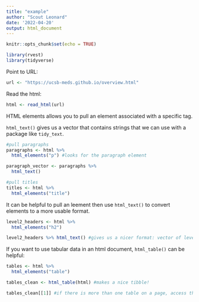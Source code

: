 ```yaml
---
title: "example"
author: "Scout Leonard"
date: '2022-04-20'
output: html_document
---
```


```r
knitr::opts_chunk$set(echo = TRUE)

library(rvest)
library(tidyverse)
```

Point to URL:

```r
url <- "https://ucsb-meds.github.io/overview.html"
```

Read the html:

```r
html <- read_html(url)
```

HTML elements allows you to pull an element associated with a specific tag. 

`html_text()` gives us a vector that contains strings that we can use with a package like `tidy_text`. 

```r
#pull paragraphs
paragraphs <- html %>% 
  html_elements("p") #looks for the paragraph element

paragraph_vector <- paragraphs %>% 
  html_text()

#pull titles 
titles <- html %>% 
  html_elements("title")


```

It can be helpful to pull an leement then use `html_text()` to convert elements to a more usable format. 

```r
level2_headers <- html %>% 
  html_elements("h2")

level2_headers %>% html_text() #gives us a nicer format: vector of level 2 headers 
```

If you want to use tabular data in an html document, `html_table()` can be helpful:

```r
tables <- html %>% 
  html_elements("table")

tables_clean <- html_table(html) #makes a nice tibble! 

tables_clean[[1]] #if there is more than one table on a page, access the desired table by indexing the list of tables 
```


